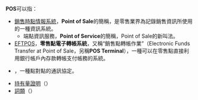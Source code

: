 '''POS'''可以指：

* [[銷售時點情報系統|銷售時點情報系統]]，'''Point of Sale'''的簡稱，是零售業界為記錄銷售資訊所使用的一種資訊系統。
** 端點資訊服務，'''Point of Service'''的簡稱，Point of Sale的新叫法。
* [[EFTPOS|EFTPOS]]，'''零售點電子轉帳系統'''，又稱“銷售點轉帳作業”（Electronic Funds Transfer at Point of Sale，另稱'''POS Terminal'''），一種可以在零售點直接利用銀行帳戶內存款轉帳支付帳務的系統。
* {{tsl|en|Packet over SONET/SDH}}，一種點對點的通訊協定。
* [[持有量證明|持有量證明]]（{{lang-en|Proof-of-stake, PoS}}）
* [[詞類|詞類]]（{{lang-en|Part of speech, POS}}）

{{disambig|cat=三字拉丁字母縮寫消歧義}}